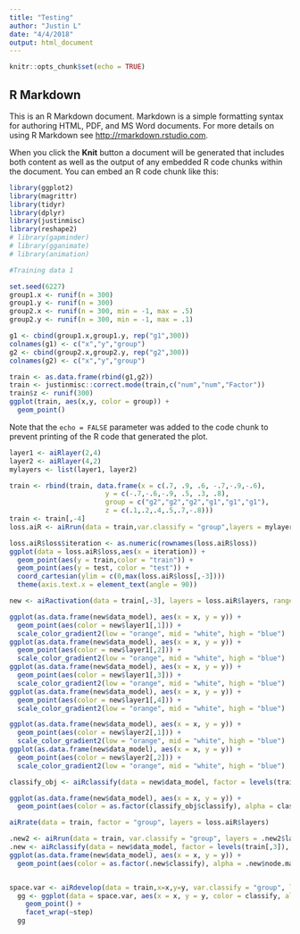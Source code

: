 ```yaml
---
title: "Testing"
author: "Justin L"
date: "4/4/2018"
output: html_document
---
```


```r
knitr::opts_chunk$set(echo = TRUE)
```

## R Markdown

This is an R Markdown document. Markdown is a simple formatting syntax for authoring HTML, PDF, and MS Word documents. For more details on using R Markdown see <http://rmarkdown.rstudio.com>.

When you click the **Knit** button a document will be generated that includes both content as well as the output of any embedded R code chunks within the document. You can embed an R code chunk like this:

```r
library(ggplot2)
library(magrittr)
library(tidyr)
library(dplyr)
library(justinmisc)
library(reshape2)
# library(gapminder)
# library(gganimate)
# library(animation)
```

```r
#Training data 1

set.seed(6227)
group1.x <- runif(n = 300)
group1.y <- runif(n = 300)
group2.x <- runif(n = 300, min = -1, max = .5)
group2.y <- runif(n = 300, min = -1, max = .1)

g1 <- cbind(group1.x,group1.y, rep("g1",300))
colnames(g1) <- c("x","y","group")
g2 <- cbind(group2.x,group2.y, rep("g2",300))
colnames(g2) <- c("x","y","group")

train <- as.data.frame(rbind(g1,g2))
train <- justinmisc::correct.mode(train,c("num","num","Factor"))
train$z <- runif(300)
ggplot(train, aes(x,y, color = group)) +
  geom_point()

```

Note that the `echo = FALSE` parameter was added to the code chunk to prevent printing of the R code that generated the plot.

```r
layer1 <- aiRlayer(2,4)
layer2 <- aiRlayer(4,2)
mylayers <- list(layer1, layer2)
```


```r
train <- rbind(train, data.frame(x = c(.7, .9, .6, -.7,-.9,-.6),
                        y = c(-.7,-.6,-.9, .5, .3, .8),
                        group = c("g2","g2","g2","g1","g1","g1"),
                        z = c(.1,.2,.4,.5,.7,-.8)))
train <- train[,-4]
loss.aiR <- aiRrun(data = train,var.classify = "group",layers = mylayers, sample.size = .5,cycles = 300,batch.size = 60)
```
```r
loss.aiR$loss$iteration <- as.numeric(rownames(loss.aiR$loss))
ggplot(data = loss.aiR$loss,aes(x = iteration)) +
  geom_point(aes(y = train,color = "train")) +
  geom_point(aes(y = test, color = "test")) +
  coord_cartesian(ylim = c(0,max(loss.aiR$loss[,-3])))
  theme(axis.text.x = element_text(angle = 90))
```



```r
new <- aiRactivation(data = train[,-3], layers = loss.aiR$layers, range.size = 10000)
```

```r
ggplot(as.data.frame(new$data_model), aes(x = x, y = y)) +
  geom_point(aes(color = new$layer1[,1])) +
  scale_color_gradient2(low = "orange", mid = "white", high = "blue")
ggplot(as.data.frame(new$data_model), aes(x = x, y = y)) +
  geom_point(aes(color = new$layer1[,2])) +
  scale_color_gradient2(low = "orange", mid = "white", high = "blue")
ggplot(as.data.frame(new$data_model), aes(x = x, y = y)) +
  geom_point(aes(color = new$layer1[,3])) +
  scale_color_gradient2(low = "orange", mid = "white", high = "blue")
ggplot(as.data.frame(new$data_model), aes(x = x, y = y)) +
  geom_point(aes(color = new$layer1[,4])) +
  scale_color_gradient2(low = "orange", mid = "white", high = "blue")
```
```r
ggplot(as.data.frame(new$data_model), aes(x = x, y = y)) +
  geom_point(aes(color = new$layer2[,1])) +
  scale_color_gradient2(low = "orange", mid = "white", high = "blue")
ggplot(as.data.frame(new$data_model), aes(x = x, y = y)) +
  geom_point(aes(color = new$layer2[,2])) +
  scale_color_gradient2(low = "orange", mid = "white", high = "blue")
```

```r
classify_obj <- aiRclassify(data = new$data_model, factor = levels(train$group), layers = loss.aiR$layers)
```

```r
ggplot(as.data.frame(new$data_model), aes(x = x, y = y)) +
  geom_point(aes(color = as.factor(classify_obj$classify), alpha = classify_obj$node.max)) 
```

```r
aiRrate(data = train, factor = "group", layers = loss.aiR$layers)
```


```r
.new2 <- aiRrun(data = train, var.classify = "group", layers = .new2$layers,cycles = 4, sample.size = .9,batch.size = 60)
.new <- aiRclassify(data = new$data_model, factor = levels(train[,3]), layers = .new2$layers)
ggplot(as.data.frame(new$data_model), aes(x = x, y = y)) +
  geom_point(aes(color = as.factor(.new$classify), alpha = .new$node.max)) 
```

```r

```

```r
space.var <- aiRdevelop(data = train,x=x,y=y, var.classify = "group", layers = mylayers, cycles = 3, sample.size = .5, batch.size = 60, steps = 22)
  gg <- ggplot(data = space.var, aes(x = x, y = y, color = classify, alpha = node.max,)) +
    geom_point() +
    facet_wrap(~step)
  gg

```


